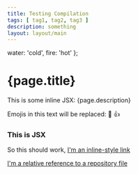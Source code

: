 ```yaml
---
title: Testing Compilation
tags: [ tag1, tag2, tag3 ]
description: something
layout: layout/main
---
```


  water: 'cold',
  fire: 'hot'
};

# {page.title}

This is some inline JSX: {page.description}

Emojis in this text will be replaced: :dog: :+1:

<div style={{ padding: '20px', backgroundColor: 'tomato' }}>
  <h3>This is JSX</h3>
</div>

So this should work, [I'm an inline-style link](https://www.google.com)

[I'm a relative reference to a repository file](./blog/about)

